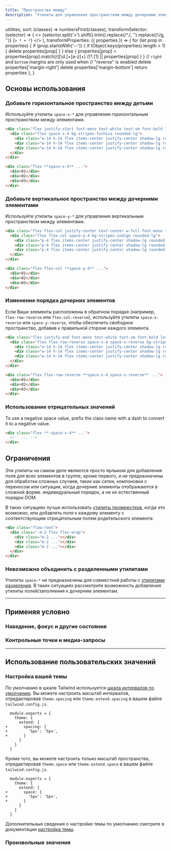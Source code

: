 ```yaml
---
title: "Пространство между"
description: "Утилиты для управления пространством между дочерними элементами."
---
```



  utilities,
  sort: (classes) => numbersFirst(classes),
  transformSelector: (selector) => (
    <>
      {selector.split('>').shift().trim().replace(/^\./, '').replace(/\\/g, '')} <span className="ml-1 text-purple-300">{`> * + *`}</span>
    </>
  ),
  transformProperties: ({ properties }) => {
    for (let prop in properties) {
      if (prop.startsWith('--')) {
        if (Object.keys(properties).length > 1) {
          delete properties[prop]
        }
      } else {
        properties[prop] = properties[prop].match(/([\d.]+[a-z]+) /)?.[1] || properties[prop]
      }
    }
    // `right` and `bottom` margins are only used when
    // "reverse" is enabled
    delete properties['margin-right']
    delete properties['margin-bottom']
    return properties
  },
}

## Основы использования

### Добавьте горизонтальное пространство между детьми

Используйте утилиты `space-x-*` для управления горизонтальным пространством между элементами.

```html {{ example: true }}
<div class="flex justify-start font-mono text-white text-sm font-bold leading-6">
  <div class="flex space-x-4 bg-stripes-fuchsia rounded-lg">
    <div class="w-14 h-14 flex items-center justify-center shadow-lg rounded-lg bg-fuchsia-500">01</div>
    <div class="w-14 h-14 flex items-center justify-center shadow-lg rounded-lg bg-fuchsia-500">02</div>
    <div class="w-14 h-14 flex items-center justify-center shadow-lg rounded-lg bg-fuchsia-500">03</div>
  </div>
</div>
```

```html
<div class="flex **space-x-4** ...">
  <div>01</div>
  <div>02</div>
  <div>03</div>
</div>
```

### Добавьте вертикальное пространство между дочерними элементами

Используйте утилиты `space-y-*` для управления вертикальным пространством между элементами.

```html {{ example: true }}
<div class="flex flex-col justify-center text-center w-full font-mono text-white text-sm font-bold leading-6">
  <div class="flex flex-col space-y-4 bg-stripes-indigo rounded-lg">
    <div class="p-4 flex items-center justify-center shadow-lg rounded-lg bg-indigo-500">01</div>
    <div class="p-4 flex items-center justify-center shadow-lg rounded-lg bg-indigo-500">02</div>
    <div class="p-4 flex items-center justify-center shadow-lg rounded-lg bg-indigo-500">03</div>
  </div>
</div>
```

```html
<div class="flex flex-col **space-y-4** ...">
  <div>01</div>
  <div>02</div>
  <div>03</div>
</div>
```

### Изменение порядка дочерних элементов

Если Ваши элементы расположены в обратном порядке (например, `flex-row-reverse` или `flex-col-reverse`), используйте утилиты `space-x-reverse` или `space-y-reverse`, чтобы обеспечить свободное пространство, добавив к правильной стороне каждого элемента.

```html {{ example: true }}
<div class="flex justify-end font-mono text-white text-sm font-bold leading-6">
  <div class="flex flex-row-reverse space-x-4 space-x-reverse bg-stripes-cyan rounded-lg">
    <div class="w-14 h-14 flex items-center justify-center shadow-lg rounded-lg bg-cyan-500">01</div>
    <div class="w-14 h-14 flex items-center justify-center shadow-lg rounded-lg bg-cyan-500">02</div>
    <div class="w-14 h-14 flex items-center justify-center shadow-lg rounded-lg bg-cyan-500">03</div>
  </div>
</div>
```

```html
<div class="flex flex-row-reverse **space-x-4 space-x-reverse** ...">
  <div>01</div>
  <div>02</div>
  <div>03</div>
</div>
```

### Использование отрицательных значений

To use a negative space value, prefix the class name with a dash to convert it to a negative value.

```html
<div class="flex **-space-x-4** ...">
  <!-- ... -->
</div>
```

## Ограничения

Эти утилиты на самом деле являются просто ярлыком для добавления поля для всех элементов в группе, кроме первого, и не предназначены для обработки сложных случаев, таких как сетки, компоновки с переносом или ситуации, когда дочерние элементы отображаются в сложной форме. индивидуальный порядок, а не их естественный порядок DOM.

В таких ситуациях лучше использовать [утилиты промежутков](/docs/gap), когда это возможно, или добавлять поля к каждому элементу с соответствующим отрицательным полем родительского элемента:

```html
<div class="flow-root">
  <div class="-m-2 flex flex-wrap">
    <div class="m-2 ..."></div>
    <div class="m-2 ..."></div>
    <div class="m-2 ..."></div>
  </div>
</div>
```

### Невозможно объединить с разделенными утилитами

Утилиты `space-*` не предназначены для совместной работы с [утилитами разделения](/docs/divide-width). В таких ситуациях рассмотрите возможность добавления утилиты полей/заполнения к дочерним элементам.

---

## <Heading ignore>Применяя условно</Heading>

### <Heading ignore>Наведение, фокус и другие состояния</Heading>

<HoverFocusAndOtherStates defaultClass="flex space-x-2" featuredClass="space-x-8" />

### <Heading ignore>Контрольные точки и медиа-запросы</Heading>

<BreakpointsAndMediaQueries defaultClass="flex space-x-2" featuredClass="space-x-8" />

---

## Использование пользовательских значений

### Настройка вашей темы

По умолчанию в шкале Tailwind используется [шкала интервалов по умолчанию](/docs/customizing-spacing). Вы можете настроить масштаб интервалов, отредактировав `theme.spacing` или `theme.extend.spacing` в вашем файле `tailwind.config.js`.

```diff-js {{ filename: 'tailwind.config.js' }}
  module.exports = {
    theme: {
      extend: {
+       spacing: {
+         '5px': '5px',
+       }
      }
    }
  }
```

Кроме того, вы можете настроить только масштаб пространства, отредактировав `theme.space` или `theme.extend.space` в вашем файле `tailwind.config.js`.

```diff-js {{ filename: 'tailwind.config.js' }}
  module.exports = {
    theme: {
      extend: {
+       space: {
+         '5px': '5px',
+       }
      }
    }
  }
```

Дополнительные сведения о настройке темы по умолчанию смотрите в документации [настройка темы](/docs/theme#customizing-the-default-theme).

### Произвольные значения

<ArbitraryValues name="space" featuredClass="space-y-[5px]" />
